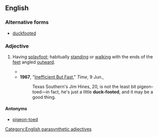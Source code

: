 {{also|duckfooted}}
==English==

===Alternative forms===
* [[duckfooted]]

===Adjective===
{{en-adj|head=[[duck]]-[[footed]]}}

# {{lb|en|informal}} Having [[splayfoot]]; habitually [[stand]]ing or [[walk]]ing with the ends of the [[feet]] angled [[outward]].
#* {{quote-text|en|year=1901|author=[[w:H._Rider_Haggard|H. Rider Haggard]]|title=Lysbeth: A Tale of the Dutch|chapter=5|passage=I am tired of these '''duck-footed''' Leydeners, who daren't wink at a donkey lest he should bray.}}
#* '''1967''', "[https://web.archive.org/web/20081215123427/http://www.time.com/time/magazine/article/0,9171,843893,00.html Inefficient But Fast]," ''Time'', 9 Jun.,
#*: Texas Southern's Jim Hines, 20, is not the least bit pigeon-toed—in fact, he's just a little '''duck-footed''', and it may be a good thing.

====Antonyms====
* [[pigeon-toed]]

[[Category:English parasynthetic adjectives]]
